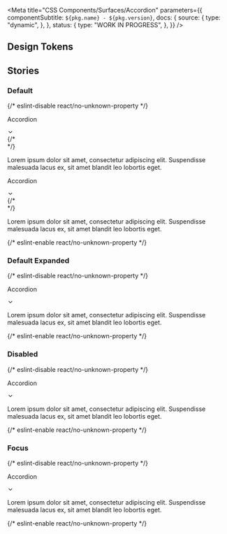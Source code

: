

<Meta
  title="CSS Components/Surfaces/Accordion"
  parameters={{
    componentSubtitle: `${pkg.name} - ${pkg.version}`,
    docs: {
      source: {
        type: "dynamic",
      },
    },
    status: {
      type: "WORK IN PROGRESS",
    },
  }}
/>

<Description markdown={readme} />

## Design Tokens

<DesignTokenDocBlock categoryName="Accordion" viewType="table" />

## Stories

### Default

<Canvas>
  {/* eslint-disable react/no-unknown-property */}
  <Story name="Default">
    <div>
      <div class="story--components-surfaces-accordion--default">
        <div class="denhaag-theme">
          <div class="denhaag-accordion">
            <div class="denhaag-accordion-container">
              <div
                class="denhaag-accordion__panel"
                tabindex="0"
                role="button"
                aria-disabled="false"
                aria-expanded="false"
              >
                <div class="denhaag-accordion__summary">
                  <p class="denhaag-accordion__title">Accordion</p>
                </div>
                <div class="denhaag-accordion__icon" aria-disabled="false" aria-hidden="true">
                  <span>
                    <svg
                      width="1em"
                      height="1em"
                      viewBox="0 0 24 24"
                      fill="none"
                      xmlns="http://www.w3.org/2000/svg"
                      class="denhaag-icon"
                      focusable="false"
                      aria-hidden="true"
                      shape-rendering="auto"
                    >
                      <path
                        d="M5.293 8.293a1 1 0 011.414 0L12 13.586l5.293-5.293a1 1 0 111.414 1.414l-6 6a1 1 0 01-1.414 0l-6-6a1 1 0 010-1.414z"
                        fill="currentColor"
                      ></path>
                    </svg>
                  </span>
                  <span></span>
                </div>
              </div>
              {/* <div class="denhaag-accordion__collapse denhaag-accordion__collapse--hidden"> */}
              <div class="denhaag-accordion__collapse">
                <div>
                  <div>
                    <div role="region">
                      <div class="denhaag-accordion__details">
                        <p class="denhaag-accordion__paragraph">
                          Lorem ipsum dolor sit amet, consectetur adipiscing elit. Suspendisse malesuada lacus ex, sit
                          amet blandit leo lobortis eget.
                        </p>
                      </div>
                    </div>
                  </div>
                </div>
              </div>
            </div>
            <div class="denhaag-accordion-container">
              <div
                class="denhaag-accordion__panel"
                tabindex="0"
                role="button"
                aria-disabled="false"
                aria-expanded="false"
              >
                <div class="denhaag-accordion__summary">
                  <p class="denhaag-accordion__title">Accordion</p>
                </div>
                <div class="denhaag-accordion__icon" aria-disabled="false" aria-hidden="true">
                  <span>
                    <svg
                      width="1em"
                      height="1em"
                      viewBox="0 0 24 24"
                      fill="none"
                      xmlns="http://www.w3.org/2000/svg"
                      class="denhaag-icon"
                      focusable="false"
                      aria-hidden="true"
                      shape-rendering="auto"
                    >
                      <path
                        d="M5.293 8.293a1 1 0 011.414 0L12 13.586l5.293-5.293a1 1 0 111.414 1.414l-6 6a1 1 0 01-1.414 0l-6-6a1 1 0 010-1.414z"
                        fill="currentColor"
                      ></path>
                    </svg>
                  </span>
                  <span></span>
                </div>
              </div>
              {/* <div class="denhaag-accordion__collapse denhaag-accordion__collapse--hidden"> */}
              <div class="denhaag-accordion__collapse">
                <div>
                  <div>
                    <div role="region">
                      <div class="denhaag-accordion__details">
                        <p class="denhaag-accordion__paragraph">
                          Lorem ipsum dolor sit amet, consectetur adipiscing elit. Suspendisse malesuada lacus ex, sit
                          amet blandit leo lobortis eget.
                        </p>
                      </div>
                    </div>
                  </div>
                </div>
              </div>
            </div>
          </div>
        </div>
      </div>
    </div>
  </Story>
  {/* eslint-enable react/no-unknown-property */}
</Canvas>

### Default Expanded

<Canvas>
  {/* eslint-disable react/no-unknown-property */}
  <Story name="Default Expanded">
    <div>
      <div class="story--components-surfaces-accordion--default-expanded">
        <div class="denhaag-theme">
          <div class="denhaag-accordion">
            <div class="denhaag-accordion-container">
              <div
                class="denhaag-accordion__panel denhaag-accordion__panel--expanded"
                tabindex="0"
                role="button"
                aria-disabled="false"
                aria-expanded="true"
              >
                <div class="denhaag-accordion__summary denhaag-accordion__summary--expanded">
                  <p class="denhaag-accordion__title">Accordion</p>
                </div>
                <div
                  class="denhaag-accordion__icon denhaag-accordion__icon--expanded"
                  aria-disabled="false"
                  aria-hidden="true"
                >
                  <span>
                    <svg
                      width="1em"
                      height="1em"
                      viewBox="0 0 24 24"
                      fill="none"
                      xmlns="http://www.w3.org/2000/svg"
                      class="denhaag-icon"
                      focusable="false"
                      aria-hidden="true"
                      shape-rendering="auto"
                    >
                      <path
                        d="M5.293 8.293a1 1 0 011.414 0L12 13.586l5.293-5.293a1 1 0 111.414 1.414l-6 6a1 1 0 01-1.414 0l-6-6a1 1 0 010-1.414z"
                        fill="currentColor"
                      ></path>
                    </svg>
                  </span>
                  <span></span>
                </div>
              </div>
              <div class="denhaag-accordion__collapse">
                <div>
                  <div>
                    <div role="region">
                      <div class="denhaag-accordion__details">
                        <p class="denhaag-accordion__paragraph">
                          Lorem ipsum dolor sit amet, consectetur adipiscing elit. Suspendisse malesuada lacus ex, sit
                          amet blandit leo lobortis eget.
                        </p>
                      </div>
                    </div>
                  </div>
                </div>
              </div>
            </div>
          </div>
        </div>
      </div>
    </div>
  </Story>
  {/* eslint-enable react/no-unknown-property */}
</Canvas>

### Disabled

<Canvas>
  {/* eslint-disable react/no-unknown-property */}
  <Story name="Disabled">
    <div>
      <div class="story--components-surfaces-accordion--disabled">
        <div class="denhaag-theme">
          <div class="denhaag-accordion">
            <div class="denhaag-accordion-container denhaag-accordion-container--disabled">
              <div
                class="denhaag-accordion__panel denhaag-accordion__panel--disabled"
                tabindex="-1"
                role="button"
                aria-disabled="true"
                aria-expanded="false"
              >
                <div class="denhaag-accordion__summary" aria-disabled="true" aria-hidden="true">
                  <p class="denhaag-accordion__title">Accordion</p>
                </div>
                <div aria-disabled="false" aria-hidden="true">
                  <span>
                    <svg
                      width="1em"
                      height="1em"
                      viewBox="0 0 24 24"
                      fill="none"
                      xmlns="http://www.w3.org/2000/svg"
                      class="denhaag-icon"
                      focusable="false"
                      aria-hidden="true"
                      shape-rendering="auto"
                    >
                      <path
                        d="M5.293 8.293a1 1 0 011.414 0L12 13.586l5.293-5.293a1 1 0 111.414 1.414l-6 6a1 1 0 01-1.414 0l-6-6a1 1 0 010-1.414z"
                        fill="currentColor"
                      ></path>
                    </svg>
                  </span>
                  <span></span>
                </div>
              </div>
              <div class="denhaag-accordion__collapse denhaag-accordion__collapse--hidden">
                <div>
                  <div>
                    <div role="region">
                      <div class="denhaag-accordion__details">
                        <p class="denhaag-accordion__paragraph">
                          Lorem ipsum dolor sit amet, consectetur adipiscing elit. Suspendisse malesuada lacus ex, sit
                          amet blandit leo lobortis eget.
                        </p>
                      </div>
                    </div>
                  </div>
                </div>
              </div>
            </div>
          </div>
        </div>
      </div>
    </div>
  </Story>
  {/* eslint-enable react/no-unknown-property */}
</Canvas>

### Focus

<Canvas>
  {/* eslint-disable react/no-unknown-property */}
  <Story name="Focus">
    <div>
      <div class="story--components-surfaces-accordion--focus">
        <div class="denhaag-theme">
          <div class="denhaag-accordion">
            <div class="denhaag-accordion-container">
              <div
                class="denhaag-accordion__panel denhaag-accordion__panel--focus"
                tabindex="0"
                role="button"
                aria-disabled="false"
                aria-expanded="false"
              >
                <div class="denhaag-accordion__summary">
                  <p class="denhaag-accordion__title">Accordion</p>
                </div>
                <div aria-disabled="false" aria-hidden="true">
                  <span>
                    <svg
                      width="1em"
                      height="1em"
                      viewBox="0 0 24 24"
                      fill="none"
                      xmlns="http://www.w3.org/2000/svg"
                      class="denhaag-icon"
                      focusable="false"
                      aria-hidden="true"
                      shape-rendering="auto"
                    >
                      <path
                        d="M5.293 8.293a1 1 0 011.414 0L12 13.586l5.293-5.293a1 1 0 111.414 1.414l-6 6a1 1 0 01-1.414 0l-6-6a1 1 0 010-1.414z"
                        fill="currentColor"
                      ></path>
                    </svg>
                  </span>
                  <span></span>
                </div>
              </div>
              <div class="denhaag-accordion__collapse denhaag-accordion__collapse--hidden">
                <div>
                  <div>
                    <div role="region">
                      <div class="denhaag-accordion__details">
                        <p class="denhaag-accordion__paragraph">
                          Lorem ipsum dolor sit amet, consectetur adipiscing elit. Suspendisse malesuada lacus ex, sit
                          amet blandit leo lobortis eget.
                        </p>
                      </div>
                    </div>
                  </div>
                </div>
              </div>
            </div>
          </div>
        </div>
      </div>
    </div>
  </Story>
  {/* eslint-enable react/no-unknown-property */}
</Canvas>
